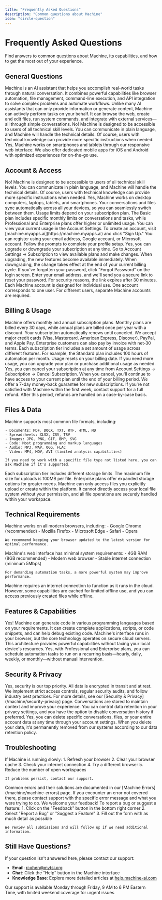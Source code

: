 ```yaml
---
title: "Frequently Asked Questions"
description: "Common questions about Machine"
icon: "circle-question"
---
```


# Frequently Asked Questions

Find answers to common questions about Machine, its capabilities, and how to get the most out of your experience.

## General Questions

<AccordionGroup>
  <Accordion title="What is Machine?">
    Machine is an AI assistant that helps you accomplish real-world tasks through natural conversation. It combines powerful capabilities like browser automation, file management, command-line execution, and API integration to solve complex problems and automate workflows.
  </Accordion>
  
  <Accordion title="How is Machine different from other AI assistants?">
    Unlike many AI assistants that can only provide information or generate content, Machine can actively perform tasks on your behalf. It can browse the web, create and edit files, run system commands, and integrate with external services—all through simple conversations.
  </Accordion>
  
  <Accordion title="Does Machine require any technical knowledge?">
    No! Machine is designed to be accessible to users of all technical skill levels. You can communicate in plain language, and Machine will handle the technical details. Of course, users with technical knowledge can provide more specific instructions when needed.
  </Accordion>
  
  <Accordion title="Can I use Machine on mobile devices?">
    Yes, Machine works on smartphones and tablets through our responsive web interface. We also offer dedicated mobile apps for iOS and Android with optimized experiences for on-the-go use.
  </Accordion>
</AccordionGroup>

## Account & Access

<AccordionGroup>
  <Accordion title="Do I need technical skills to use Machine?">
    No! Machine is designed to be accessible to users of all technical skill levels. You can communicate in plain language, and Machine will handle the technical details. Of course, users with technical knowledge can provide more specific instructions when needed.
  </Accordion>
  
  <Accordion title="Can I use Machine on multiple devices?">
    Yes, Machine works on desktop computers, laptops, tablets, and smartphones. Your conversations and files sync automatically across all your devices, so you can seamlessly switch between them.
  </Accordion>
  
  <Accordion title="Is there a limit to how much I can use Machine?">
    Usage limits depend on your subscription plan. The Basic plan includes specific monthly limits on conversations and tasks, while Professional and Enterprise plans offer higher or unlimited usage. You can view your current usage in the Account Settings.
  </Accordion>
  
  <Accordion title="How do I create a Machine account?">
    To create an account, visit [machine.myapps.ai](https://machine.myapps.ai) and click "Sign Up." You can register using your email address, Google account, or Microsoft account. Follow the prompts to complete your profile setup.
  </Accordion>
  
  <Accordion title="Can I change my subscription plan?">
    Yes, you can upgrade or downgrade your subscription at any time. Go to Account Settings → Subscription to view available plans and make changes. When upgrading, the new features become available immediately. When downgrading, the change takes effect at the end of your current billing cycle.
  </Accordion>
  
  <Accordion title="How do I reset my password?">
    If you've forgotten your password, click "Forgot Password" on the login screen. Enter your email address, and we'll send you a secure link to reset your password. For security reasons, the link expires after 30 minutes.
  </Accordion>
  
  <Accordion title="Can I have multiple users on my account?">
    Each Machine account is designed for individual use. One account corresponds to one user. For different users, separate Machine accounts are required.
  </Accordion>
</AccordionGroup>

## Billing & Usage

<AccordionGroup>
  <Accordion title="How does Machine billing work?">
    Machine offers monthly and annual subscription plans. Monthly plans are billed every 30 days, while annual plans are billed once per year with a discount. Your subscription automatically renews until canceled.
  </Accordion>
  
  <Accordion title="What payment methods are accepted?">
    We accept major credit cards (Visa, Mastercard, American Express, Discover), PayPal, and Apple Pay. Enterprise customers can also pay by invoice with net-30 terms.
  </Accordion>
  
  <Accordion title="How do usage limits work?">
    Each subscription tier includes a set amount of usage across different features. For example, the Standard plan includes 100 hours of automation per month. Usage resets on your billing date. If you need more usage, you can upgrade your plan or purchase additional usage as needed.
  </Accordion>
  
  <Accordion title="Can I cancel my subscription?">
    Yes, you can cancel your subscription at any time from Account Settings → Subscription → Cancel Subscription. When you cancel, you'll continue to have access to your current plan until the end of your billing period.
  </Accordion>
  
  <Accordion title="Is there a refund policy?">
    We offer a 7-day money-back guarantee for new subscriptions. If you're not satisfied with Machine within the first week, contact support for a full refund. After this period, refunds are handled on a case-by-case basis.
  </Accordion>
</AccordionGroup>

## Files & Data

<AccordionGroup>
  <Accordion title="What file types does Machine support?">
    Machine supports most common file formats, including:
    
    - Documents: PDF, DOCX, TXT, RTF, HTML, MD
    - Spreadsheets: XLSX, CSV, TSV
    - Images: JPG, PNG, GIF, BMP, SVG
    - Code: Most programming and markup languages
    - Audio: MP3, WAV, OGG, FLAC
    - Video: MP4, MOV, AVI (limited analysis capabilities)
    
    If you need to work with a specific file type not listed here, you can ask Machine if it's supported.
  </Accordion>
  
  <Accordion title="How much storage do I get?">
    Each subscription tier includes different storage limits. The maximum file size for uploads is 100MB per file. Enterprise plans offer expanded storage options for greater needs.
  </Accordion>
  
  <Accordion title="Can Machine access my local files?">
    Machine can only access files you explicitly upload or create within the platform. It cannot directly access your local file system without your permission, and all file operations are securely handled within your workspace.
  </Accordion>
</AccordionGroup>

## Technical Requirements

<AccordionGroup>
  <Accordion title="What browsers are supported?">
    Machine works on all modern browsers, including:
    - Google Chrome (recommended)
    - Mozilla Firefox
    - Microsoft Edge
    - Safari
    - Opera
    
    We recommend keeping your browser updated to the latest version for optimal performance.
  </Accordion>
  
  <Accordion title="Are there any system requirements?">
    Machine's web interface has minimal system requirements:
    - 4GB RAM (8GB recommended)
    - Modern web browser
    - Stable internet connection (minimum 5Mbps)
    
    For demanding automation tasks, a more powerful system may improve performance.
  </Accordion>
  
  <Accordion title="Does Machine work offline?">
    Machine requires an internet connection to function as it runs in the cloud. However, some capabilities are cached for limited offline use, and you can access previously created files while offline.
  </Accordion>
</AccordionGroup>

## Features & Capabilities

<AccordionGroup>
  <Accordion title="Can Machine write code for me?">
    Yes! Machine can generate code in various programming languages based on your requirements. It can create complete applications, scripts, or code snippets, and can help debug existing code.
  </Accordion>
  
  <Accordion title="Does Machine run in my browser or on a server?">
    Machine's interface runs in your browser, but the core technology operates on secure cloud servers. This architecture provides powerful capabilities without taxing your local device's resources.
  </Accordion>
  
  <Accordion title="Can I automate recurring tasks?">
    Yes, with Professional and Enterprise plans, you can schedule automation tasks to run on a recurring basis—hourly, daily, weekly, or monthly—without manual intervention.
  </Accordion>
</AccordionGroup>

## Security & Privacy

<AccordionGroup>
  <Accordion title="Is my data secure with Machine?">
    Yes, security is our top priority. All data is encrypted in transit and at rest. We implement strict access controls, regular security audits, and follow industry best practices. For more details, see our [Security & Privacy](/machine/security-privacy) page.
  </Accordion>
  
  <Accordion title="Does Machine store my conversations?">
    Conversations are stored to maintain context and improve your experience. You can control data retention in your privacy settings, and you have the option to disable conversation history if preferred.
  </Accordion>
  
  <Accordion title="Can I delete my data?">
    Yes, you can delete specific conversations, files, or your entire account data at any time through your account settings. When you delete your data, it's permanently removed from our systems according to our data retention policy.
  </Accordion>
</AccordionGroup>

## Troubleshooting

<AccordionGroup>
  <Accordion title="Machine seems slow or unresponsive. What can I do?">
    If Machine is running slowly:
    1. Refresh your browser
    2. Clear your browser cache
    3. Check your internet connection
    4. Try a different browser
    5. Reduce the number of open workspaces
    
    If problems persist, contact our support.
  </Accordion>
  
  <Accordion title="I'm getting error messages. How do I fix them?">
    Common errors and their solutions are documented in our [Machine Errors](/machine/machine-errors) page. If you encounter an error not covered there, please contact support with the specific error message and what you were trying to do.
  </Accordion>
  
  <Accordion title="How do I report a bug or suggest a feature?">
    We welcome your feedback! To report a bug or suggest a feature:
    1. Click on the "Feedback" button in the bottom right corner
    2. Select "Report a Bug" or "Suggest a Feature"
    3. Fill out the form with as much detail as possible
    
    We review all submissions and will follow up if we need additional information.
  </Accordion>
</AccordionGroup>

## Still Have Questions?

If your question isn't answered here, please contact our support:

- **Email**: rcohen@mytsi.org
- **Chat**: Click the "Help" button in the Machine interface
- **Knowledge Base**: Explore more detailed articles at [help.machine-ai.com](https://help.machine-ai.com)

Our support is available Monday through Friday, 9 AM to 6 PM Eastern Time, with limited weekend coverage for urgent issues.
